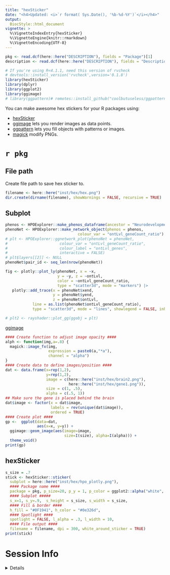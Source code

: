 ```yaml
---
title: "hexSticker"
date: "<h4>Updated: <i>`r format( Sys.Date(), '%b-%d-%Y')`</i></h4>"
output:
  BiocStyle::html_document
vignette: >
  %\VignetteIndexEntry{hexSticker}
  %\VignetteEngine{knitr::rmarkdown}
  %\VignetteEncoding{UTF-8}
---
```


```r
pkg <- read.dcf(here::here("DESCRIPTION"), fields = "Package")[1]
description <- read.dcf(here::here("DESCRIPTION"), fields = "Description")[1]

# If you're using R<4.1.1, need this version of rvcheck
# devtools::install_version('rvcheck',version='0.1.8') 
library(hexSticker)
library(dplyr)
library(ggplot2)
library(ggimage)
# library(ggpattern)# remotes::install_github("coolbutuseless/ggpattern")
```

You can make awesome hex stickers for your R packages using:

- [hexSticker](https://github.com/GuangchuangYu/hexSticker)  
- [ggimage](https://github.com/GuangchuangYu/ggimage) 
lets you render images as data points.  
- [ggpattern](https://coolbutuseless.github.io/package/ggpattern/)
lets you fill objects with patterns or images.
- [magick](https://cran.r-project.org/web/packages/magick/vignettes/intro.html) 
modify PNGs.

# `r pkg`

## File path

Create file path to save hex sticker to.

```r
filename <- here::here("inst/hex/hex.png")
dir.create(dirname(filename), showWarnings = FALSE, recursive = TRUE)
```

## Subplot

```r
phenos <- HPOExplorer::make_phenos_dataframe(ancestor = "Neurodevelopmental delay")
phenoNet <- HPOExplorer::make_network_object(phenos = phenos,
                                colour_var = "ontLvl_geneCount_ratio")
# plt <- HPOExplorer::ggnetwork_plot(phenoNet = phenoNet,
#                       colour_var = "ontLvl_geneCount_ratio",
#                       colour_label = "ontLvl_genes", 
#                       interactive = FALSE)
# plt$layers[[2]] <- NULL
phenoNet$pair_id <- seq_len(nrow(phenoNet))

fig <- plotly::plot_ly(phenoNet, x = ~x, 
                       y = ~y, z = ~ontLvl, 
                       color = ~ontLvl_geneCount_ratio, 
                       type = "scatter3d", mode = "markers") |>
   plotly::add_trace(x = phenoNet$xend, 
                     y = phenoNet$yend, 
                     z = phenoNet$ontLvl, 
            line = as.list(phenoNet$ontLvl_geneCount_ratio),
            type = "scatter3d", mode = "lines", showlegend = FALSE, inherit = FALSE)

# plt2 <- rayshader::plot_gg(ggobj = plt)
```


[ggimage](https://yulab-smu.top/pkgdocs/ggimage.html)

```r
#### Create function to adjust image opacity ####
alph <- function(img,a=.8) {
  magick::image_fx(img, 
                   expression = paste0(a,"*a"),
                   channel = "alpha")
}
#### Create data to define images/position ####
dat <- data.frame(x=rep(1,2), 
                  y=rep(1,2), 
                  image = c(here::here("inst/hex/brain2.png"),
                            here::here("inst/hex/gene1.png")),
                  size = c(1, .5),
                  alpha = c(.5, 1))
## Make sure the gene is placed behind the brain
dat$image <- factor(x = dat$image, 
                    labels = rev(unique(dat$image)), 
                    ordered = TRUE)
#### Create plot ####
gp <-  ggplot(data=dat, 
              aes(x=x, y=y)) +  
  ggimage::geom_image(aes(image=image,
                          size=I(size), alpha=I(alpha))) + 
  theme_void() 
print(gp)
```


## hexSticker 

```r
s_size = .7
stick <- hexSticker::sticker( 
  subplot = here::here("inst/hex/hpo_plotly.png"),
  #### Package name ####
  package = pkg, p_size=20, p_y = 1, p_color = ggplot2::alpha("white",.8),
  #### Subplot #####
  s_x=1, s_y=.9,  s_height = s_size, s_width = s_size,
  #### Fill & border ####
  h_fill = "#0F1941", h_color = "#0e326d",
  #### Spotlight #### 
  spotlight = FALSE, l_alpha = .3, l_width = 10,
  #### File output ####
  filename = filename, dpi = 300, white_around_sticker = TRUE)
print(stick)
```

# Session Info 

<details> 

```r
utils::sessionInfo()
```

</details>  
